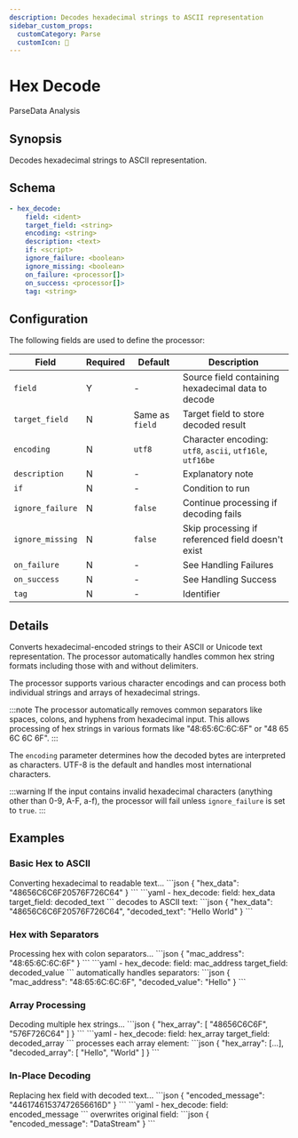 ```yaml
---
description: Decodes hexadecimal strings to ASCII representation
sidebar_custom_props:
  customCategory: Parse
  customIcon: 🔢
---
```


# Hex Decode

<span className="theme-doc-version-badge badge badge--primary">Parse</span><span className="theme-doc-version-badge badge badge--secondary">Data Analysis</span>

## Synopsis

Decodes hexadecimal strings to ASCII representation.

## Schema

```yaml {2-3}
- hex_decode:
    field: <ident>
    target_field: <string>
    encoding: <string>
    description: <text>
    if: <script>
    ignore_failure: <boolean>
    ignore_missing: <boolean>
    on_failure: <processor[]>
    on_success: <processor[]>
    tag: <string>
```

## Configuration

The following fields are used to define the processor:

|Field|Required|Default|Description|
|---|---|---|---|
|`field`|Y|-|Source field containing hexadecimal data to decode|
|`target_field`|N|Same as `field`|Target field to store decoded result|
|`encoding`|N|`utf8`|Character encoding: `utf8`, `ascii`, `utf16le`, `utf16be`|
|`description`|N|-|Explanatory note|
|`if`|N|-|Condition to run|
|`ignore_failure`|N|`false`|Continue processing if decoding fails|
|`ignore_missing`|N|`false`|Skip processing if referenced field doesn't exist|
|`on_failure`|N|-|See <Topic id="handling-failures">Handling Failures</Topic>|
|`on_success`|N|-|See <Topic id="handling-success">Handling Success</Topic>|
|`tag`|N|-|Identifier|

## Details

Converts hexadecimal-encoded strings to their ASCII or Unicode text representation. The processor automatically handles common hex string formats including those with and without delimiters.

The processor supports various character encodings and can process both individual strings and arrays of hexadecimal strings.

:::note
The processor automatically removes common separators like spaces, colons, and hyphens from hexadecimal input. This allows processing of hex strings in various formats like "48:65:6C:6C:6F" or "48 65 6C 6C 6F".
:::

The `encoding` parameter determines how the decoded bytes are interpreted as characters. UTF-8 is the default and handles most international characters.

:::warning
If the input contains invalid hexadecimal characters (anything other than 0-9, A-F, a-f), the processor will fail unless `ignore_failure` is set to `true`.
:::

## Examples

### Basic Hex to ASCII

<ExampleGrid>
  <CommentCol>
    Converting hexadecimal to readable text...
  </CommentCol>
  <CodeCol>
    ```json
    {
      "hex_data": "48656C6C6F20576F726C64"
    }
    ```
    ```yaml
    - hex_decode:
        field: hex_data
        target_field: decoded_text
    ```
  </CodeCol>
  <CommentCol>
    decodes to ASCII text:
  </CommentCol>
  <CodeCol>
    ```json
    {
      "hex_data": "48656C6C6F20576F726C64",
      "decoded_text": "Hello World"
    }
    ```
  </CodeCol>
</ExampleGrid>

### Hex with Separators

<ExampleGrid>
  <CommentCol>
    Processing hex with colon separators...
  </CommentCol>
  <CodeCol>
    ```json
    {
      "mac_address": "48:65:6C:6C:6F"
    }
    ```
    ```yaml
    - hex_decode:
        field: mac_address
        target_field: decoded_value
    ```
  </CodeCol>
  <CommentCol>
    automatically handles separators:
  </CommentCol>
  <CodeCol>
    ```json
    {
      "mac_address": "48:65:6C:6C:6F",
      "decoded_value": "Hello"
    }
    ```
  </CodeCol>
</ExampleGrid>

### Array Processing

<ExampleGrid>
  <CommentCol>
    Decoding multiple hex strings...
  </CommentCol>
  <CodeCol>
    ```json
    {
      "hex_array": [
        "48656C6C6F",
        "576F726C64"
      ]
    }
    ```
    ```yaml
    - hex_decode:
        field: hex_array
        target_field: decoded_array
    ```
  </CodeCol>
  <CommentCol>
    processes each array element:
  </CommentCol>
  <CodeCol>
    ```json
    {
      "hex_array": [...],
      "decoded_array": [
        "Hello",
        "World"
      ]
    }
    ```
  </CodeCol>
</ExampleGrid>

### In-Place Decoding

<ExampleGrid>
  <CommentCol>
    Replacing hex field with decoded text...
  </CommentCol>
  <CodeCol>
    ```json
    {
      "encoded_message": "44617461537472656616D"
    }
    ```
    ```yaml
    - hex_decode:
        field: encoded_message
    ```
  </CodeCol>
  <CommentCol>
    overwrites original field:
  </CommentCol>
  <CodeCol>
    ```json
    {
      "encoded_message": "DataStream"
    }
    ```
  </CodeCol>
</ExampleGrid>